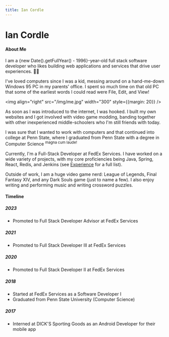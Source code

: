 ```yaml
---
title: Ian Cordle
---
```


# Ian Cordle

#### About Me
<p>I am a {new Date().getFullYear() - 1996}-year-old full stack software developer who likes building web applications and services that drive user experiences. 🏳️‍🌈</p>

I've loved computers since I was a kid, messing around on a hand-me-down Windows 95 PC in my parents' office. I spent so much time on that old PC that some of the earliest
words I could read were File, Edit, and View!

<img align="right" src="/img/me.jpg" width="300" style={{margin: 20}} />

As soon as I was introduced to the internet, I was hooked. I built my own websites and I got involved with video game modding, banding together with other inexperienced middle-schoolers who I'm still friends with today.

I was sure that I wanted to work with computers and that continued into college at Penn State, where I graduated from Penn State with a degree in Computer Science <sup>magna cum laude!</sup>

Currently, I'm a Full-Stack Developer at FedEx Services. I have worked on a wide variety of projects, with my core proficiencies being Java, Spring, React, Redis, and Jenkins (see [Experience](./experience) for a full list).

Outside of work, I am a huge video game nerd: League of Legends, Final Fantasy XIV, and any Dark Souls game (just to name a few). I also enjoy writing and performing music and writing crossword puzzles.

#### Timeline
##### 2023
* Promoted to Full Stack Developer Advisor at FedEx Services
##### 2021
* Promoted to Full Stack Developer III at FedEx Services
##### 2020
* Promoted to Full Stack Developer II at FedEx Services
##### 2018
* Started at FedEx Services as a Software Developer I
* Graduated from Penn State University (Computer Science)
##### 2017
* Interned at DICK'S Sporting Goods as an Android Developer for their mobile app
